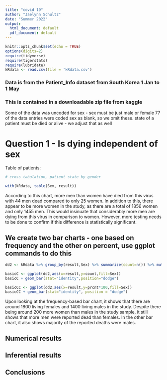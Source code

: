 ```yaml
---
title: "covid 19"
author: "Jaelynn Schultz"
date: "Summer 2022"
output:
  html_document: default
  pdf_document: default
---
```


```r
knitr::opts_chunk$set(echo = TRUE)
options(digits=2)
require(tidyverse)
require(tigerstats)
require(lubridate)
kRdata <- read.csv(file = 'kRdata.csv')
```
### Data is from the Patient_Info dataset from South Korea 1 Jan to 1 May 
### This is contained in a downloadable zip file from kaggle

Some of the data was uncoded for sex - sex must be just male or female
77 of the data entries were coded sex  as blank, so we omit these.
state of a patient must be died or alive - we adjust that as well   
  
# Question 1 - Is dying independent of sex


Table of patients:
```r

# cross tabulation, patient state by gender

with(kRdata, table(Sex, result))

```

According to this chart, more men than women have died from this virus with 44 men dead compared to only 25 women. In addition to this, there appear to be more women in the study, as there are a total of 1856 women and only 1455 men. This would insinuate that considerably more men are dying from this virus in comparison to women. However, more testing needs to be done to confirm if this difference is statistically significant.

## We create two bar charts - one based on frequency and the other on percent, use ggplot commands to do this

```r
dd2 <- kRdata %>% group_by(result,Sex) %>% summarize(count=n()) %>% mutate(prcnt=count/sum(count))

basicC <- ggplot(dd2,aes(x=result,y=count,fill=Sex))
basicC + geom_bar(stat="identity",position="dodge")

basicCC <- ggplot(dd2,aes(x=result,y=prcnt*100,fill=Sex)) 
basicCC + geom_bar(stat="identity", position = "dodge")
```

Upon looking at the frequency-based bar chart, it shows that there are around 1800 living females and 1400 living males in the study. Despite there being around 200 more women than males in the study sample, it still shows that more men were reported dead than females. In the other bar chart, it also shows majority of the reported deaths were males. 





  
## Numerical results


## Inferential results 




## Conclusions

